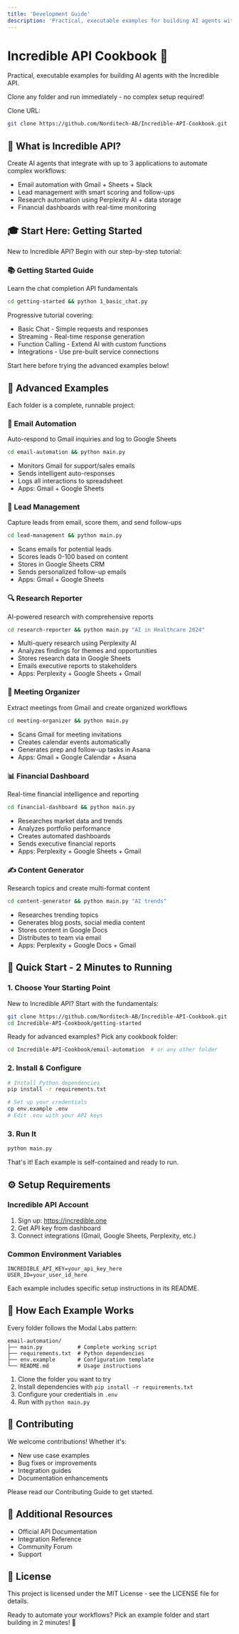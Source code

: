 ```yaml
---
title: 'Development Guide'
description: 'Practical, executable examples for building AI agents with the Incredible API'
---
```


# Incredible API Cookbook 🧪

Practical, executable examples for building AI agents with the Incredible API.

Clone any folder and run immediately - no complex setup required!

Clone URL:

```bash
git clone https://github.com/Norditech-AB/Incredible-API-Cookbook.git
```

## 🎯 What is Incredible API?

Create AI agents that integrate with up to 3 applications to automate complex workflows:

- Email automation with Gmail + Sheets + Slack
- Lead management with smart scoring and follow-ups
- Research automation using Perplexity AI + data storage
- Financial dashboards with real-time monitoring

## 🎓 Start Here: Getting Started

New to Incredible API? Begin with our step-by-step tutorial:

### 📚 Getting Started Guide

Learn the chat completion API fundamentals

```bash
cd getting-started && python 1_basic_chat.py
```

Progressive tutorial covering:

- Basic Chat - Simple requests and responses
- Streaming - Real-time response generation
- Function Calling - Extend AI with custom functions
- Integrations - Use pre-built service connections

Start here before trying the advanced examples below!

## 🚀 Advanced Examples

Each folder is a complete, runnable project:

### 📧 Email Automation

Auto-respond to Gmail inquiries and log to Google Sheets

```bash
cd email-automation && python main.py
```

- Monitors Gmail for support/sales emails
- Sends intelligent auto-responses
- Logs all interactions to spreadsheet
- Apps: Gmail + Google Sheets

### 🎯 Lead Management

Capture leads from email, score them, and send follow-ups

```bash
cd lead-management && python main.py
```

- Scans emails for potential leads
- Scores leads 0-100 based on content
- Stores in Google Sheets CRM
- Sends personalized follow-up emails
- Apps: Gmail + Google Sheets

### 🔍 Research Reporter

AI-powered research with comprehensive reports

```bash
cd research-reporter && python main.py "AI in Healthcare 2024"
```

- Multi-query research using Perplexity AI
- Analyzes findings for themes and opportunities
- Stores research data in Google Sheets
- Emails executive reports to stakeholders
- Apps: Perplexity + Google Sheets + Gmail

### 📅 Meeting Organizer

Extract meetings from Gmail and create organized workflows

```bash
cd meeting-organizer && python main.py
```

- Scans Gmail for meeting invitations
- Creates calendar events automatically
- Generates prep and follow-up tasks in Asana
- Apps: Gmail + Google Calendar + Asana

### 📊 Financial Dashboard

Real-time financial intelligence and reporting

```bash
cd financial-dashboard && python main.py
```

- Researches market data and trends
- Analyzes portfolio performance
- Creates automated dashboards
- Sends executive financial reports
- Apps: Perplexity + Google Sheets + Gmail

### ✍️ Content Generator

Research topics and create multi-format content

```bash
cd content-generator && python main.py "AI trends"
```

- Researches trending topics
- Generates blog posts, social media content
- Stores content in Google Docs
- Distributes to team via email
- Apps: Perplexity + Google Docs + Gmail

## 🚀 Quick Start - 2 Minutes to Running

### 1. Choose Your Starting Point

New to Incredible API? Start with the fundamentals:

```bash
git clone https://github.com/Norditech-AB/Incredible-API-Cookbook.git
cd Incredible-API-Cookbook/getting-started
```

Ready for advanced examples? Pick any cookbook folder:

```bash
cd Incredible-API-Cookbook/email-automation  # or any other folder
```

### 2. Install & Configure

```bash
# Install Python dependencies
pip install -r requirements.txt

# Set up your credentials
cp env.example .env
# Edit .env with your API keys
```

### 3. Run It

```bash
python main.py
```

That's it! Each example is self-contained and ready to run.

## ⚙️ Setup Requirements

### Incredible API Account

1. Sign up: https://incredible.one
2. Get API key from dashboard
3. Connect integrations (Gmail, Google Sheets, Perplexity, etc.)

### Common Environment Variables

```
INCREDIBLE_API_KEY=your_api_key_here
USER_ID=your_user_id_here
```

Each example includes specific setup instructions in its README.

## 📖 How Each Example Works

Every folder follows the Modal Labs pattern:

```
email-automation/
├── main.py           # Complete working script
├── requirements.txt  # Python dependencies
├── env.example       # Configuration template
└── README.md         # Usage instructions
```

1. Clone the folder you want to try
2. Install dependencies with `pip install -r requirements.txt`
3. Configure your credentials in `.env`
4. Run with `python main.py`

## 🤝 Contributing

We welcome contributions! Whether it's:

- New use case examples
- Bug fixes or improvements
- Integration guides
- Documentation enhancements

Please read our Contributing Guide to get started.

## 📖 Additional Resources

- Official API Documentation
- Integration Reference
- Community Forum
- Support

## 📄 License

This project is licensed under the MIT License - see the LICENSE file for details.

Ready to automate your workflows? Pick an example folder and start building in 2 minutes! 🚀
